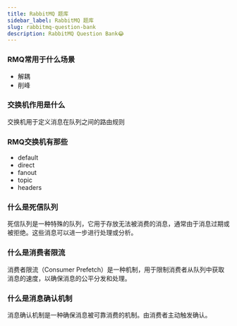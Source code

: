 ```yaml
---
title: RabbitMQ 题库
sidebar_label: RabbitMQ 题库
slug: rabbitmq-question-bank
description: RabbitMQ Question Bank😂
---
```


### RMQ常用于什么场景
- 解耦
- 削峰

### 交换机作用是什么
交换机用于定义消息在队列之间的路由规则

### RMQ交换机有那些
- default
- direct
- fanout
- topic
- headers

### 什么是死信队列
死信队列是一种特殊的队列，它用于存放无法被消费的消息，通常由于消息过期或被拒绝。这些消息可以进一步进行处理或分析。

### 什么是消费者限流
消费者限流（Consumer Prefetch）是一种机制，用于限制消费者从队列中获取消息的速度，以确保消息的公平分发和处理。

### 什么是消息确认机制
消息确认机制是一种确保消息被可靠消费的机制。由消费者主动触发确认。

